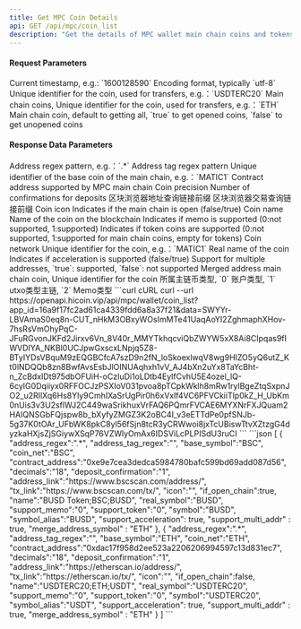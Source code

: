 ```yaml
---
title: Get MPC Coin Details
api: GET /api/mpc/coin_list
description: "Get the details of MPC wallet main chain coins and tokens supported by ChainUp Custody"
---
```


#### Request Parameters
<ParamField query="time" type="long" required>
    Current timestamp, e.g.: `1600128590`
</ParamField>
<ParamField query="charset" type="string" required>
    Encoding format, typically `utf-8`
</ParamField>
<ParamField query="symbol" type="string">
    Unique identifier for the coin, used for transfers, e.g.：`USDTERC20`
</ParamField>
<ParamField query="base_symbol" type="string">
    Main chain coins, Unique identifier for the coin, used for transfers, e.g.：`ETH`
</ParamField>
<ParamField query="open_chain" type="bool">
    Main chain coin, default to getting all, `true` to get opened coins, `false` to get unopened coins
</ParamField>



#### Response Data Parameters
<ResponseField type="object[ ]">
    <Expandable title="object">
        <ResponseField name="address_regex" type="string">Address regex pattern, e.g.：`.*`</ResponseField>
        <ResponseField name="address_tag_regex" type="string">Address tag regex pattern</ResponseField>
        <ResponseField name="base_symbol" type="string">Unique identifier of the base coin of the main chain, e.g.：`MATIC1`</ResponseField>
        <ResponseField name="contract_address" type="string">Contract address supported by MPC main chain</ResponseField>
        <ResponseField name="decimals" type="integer">Coin precision</ResponseField>
        <ResponseField name="deposit_confirmation" type="integer">Number of confirmations for deposits</ResponseField>
        <ResponseField name="address_link" type="string">区块浏览器地址查询链接前缀</ResponseField>
        <ResponseField name="tx_link" type="string">区块浏览器交易查询链接前缀</ResponseField>
        <ResponseField name="icon" type="string">Coin icon</ResponseField>
        <ResponseField name="if_open_chain" type="bool">Indicates if the main chain is open (false/true)</ResponseField>
        <ResponseField name="name" type="string">Coin name</ResponseField>
        <ResponseField name="real_symbol" type="string">Name of the coin on the blockchain</ResponseField>
        <ResponseField name="support_memo" type="string">Indicates if memo is supported (0:not supported, 1:supported)</ResponseField>
        <ResponseField name="support_token" type="string">Indicates if token coins are supported (0:not supported, 1:supported for main chain coins, empty for tokens)</ResponseField>
        <ResponseField name="coin_net" type="string">Coin network</ResponseField>
        <ResponseField name="symbol" type="string">Unique identifier for the coin, e.g.：`MATIC1`</ResponseField>
        <ResponseField name="symbol_alias" type="string">Real name of the coin</ResponseField>
        <ResponseField name="support_acceleration" type="bool">Indicates if acceleration is supported (false/true)</ResponseField>
        <ResponseField name="support_multi_addr" type="bool">Support for multiple addresses, `true`: supported, `false`: not supported</ResponseField>
        <ResponseField name="merge_address_symbol" type="string">Merged address main chain coin, Unique identifier for the coin</ResponseField>
        <ResponseField name="coin_type" type="integer">所属主链币类型, `0` 账户类型, `1` utxo类型主链, `2` Memo类型</ResponseField>
    </Expandable>
</ResponseField>



<RequestExample>
  ```curl cURL
  curl
  --url https://openapi.hicoin.vip/api/mpc/wallet/coin_list?app_id=16a9f17fc2ad61ca4339fdd6a8a37f21&data=SWYYr-LBVAmaS0eq8n-CUT_nHkM3OBxyWOsImMTe41UaqAoYI2ZghmaphXHov-7hsRsVmOhyPqC-JFuRGvonJKFd2Jirxv6Vn_8V40r_MMYTkhqcviQbZWYW5xX8Ai8CIpqas9fIWVDIYA_NKBl0UCJpwGxscxLNpjq5Z8-BTyIYDsVBquM9zEQGBCfcA7szD9n2fN_loSkoexlwqV8wg9HIZO5yQ6utZ_Kt0lNDQQb8zn8BwfAvsEsbJlOINUAqhxh1vV_AJ4bXn2uYx8TaYcBht-n_ZcBdxIDt975dbOFUiH-oCzIuDi1oLDtb4EylfCvhU5E4ozel_lQ-6cyIG0Dqiiyx0RFFOCJzPSXIoV031pvoa8pTCpkWklh8mRw1rylBgeZtqSxpnJO2_u2RIlXq6Hs8Yly9CmhIXaSrUgPir0h6xVxlf4VC6PFVCkiiTlp0kZ_H_UbKm0nUis3v3U2sflWJ2C449waSrikhuxVrFAQ6PQmrFVCAE6MYXNrFXJQuam2HAIQNSGbFQjspw8b_bXyfyZMGZ3K2oBC4I_v3eETTdPe0pfSNJb-5g37K0tOAr_UFbWK8pkC8yl56fSjn8tcR3yCRWwoi8jxTcUBiswTtvXZtzgG4dyzkaHXjsZjSGiywXSqP76VZWlyOmAx6IDSViLcPLPISdU3ruCI
  ```
</RequestExample>



<ResponseExample>
```json
[
    {
        "address_regex":".*",
        "address_tag_regex":"",
        "base_symbol":"BSC",
        "coin_net":"BSC",
        "contract_address":"0xe9e7cea3dedca5984780bafc599bd69add087d56",
        "decimals":"18",
        "deposit_confirmation":"1",
        "address_link":"https://www.bscscan.com/address/",
        "tx_link":"https://www.bscscan.com/tx/",
        "icon":"",
        "if_open_chain":true,
        "name":"BUSD Token;BSC;BUSD",
        "real_symbol":"BUSD",
        "support_memo":"0",
        "support_token":"0",
        "symbol":"BUSD",
        "symbol_alias":"BUSD",
        "support_acceleration": true,
        "support_multi_addr" : true,
        "merge_address_symbol" : "ETH"
    },
    {
        "address_regex":".*",
        "address_tag_regex":"",
        "base_symbol":"ETH",
        "coin_net":"ETH",
        "contract_address":"0xdac17f958d2ee523a2206206994597c13d831ec7",
        "decimals":"18",
        "deposit_confirmation":"1",
        "address_link":"https://etherscan.io/address/",
        "tx_link":"https://etherscan.io/tx/",
        "icon":"",
        "if_open_chain":false,
        "name":"USDTERC20;ETH;USDT",
        "real_symbol":"USDTERC20",
        "support_memo":"0",
        "support_token":"0",
        "symbol":"USDTERC20",
        "symbol_alias":"USDT",
        "support_acceleration": true,
        "support_multi_addr" : true,
        "merge_address_symbol" : "ETH"
    }
]
```
</ResponseExample>